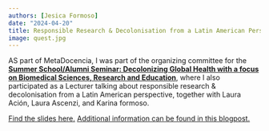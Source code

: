 ```yaml
---
authors: [Jesica Formoso]
date: "2024-04-20"
title: Responsible Research & Decolonisation from a Latin American Perspective
image: quest.jpg
---
```


AS part of MetaDocencia, I was part of the organizing committee for the [**Summer School/Alumni Seminar: Decolonizing Global Health with a focus on Biomedical Sciences, Research and Education**](https://www.bihealth.org/en/notices/summer-school-decolonizing-global-health), where I also participated as a Lecturer talking about responsible research & decolonisation from a Latin American perspective, together with Laura Ación, Laura Ascenzi, and Karina formoso.    


[Find the slides here.](https://zenodo.org/records/10854851)
[Additional information can be found in this blogpost.](https://www.metadocencia.org/post/2024/20240320-colaboracionquest/)